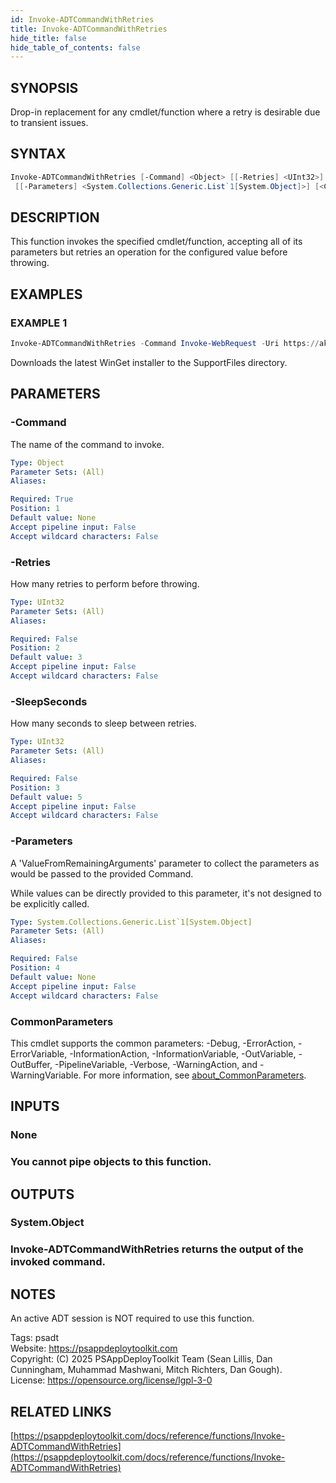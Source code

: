 ```yaml
---
id: Invoke-ADTCommandWithRetries
title: Invoke-ADTCommandWithRetries
hide_title: false
hide_table_of_contents: false
---
```


## SYNOPSIS

Drop-in replacement for any cmdlet/function where a retry is desirable due to transient issues.

## SYNTAX

```powershell
Invoke-ADTCommandWithRetries [-Command] <Object> [[-Retries] <UInt32>] [[-SleepSeconds] <UInt32>]
 [[-Parameters] <System.Collections.Generic.List`1[System.Object]>] [<CommonParameters>]
```

## DESCRIPTION

This function invokes the specified cmdlet/function, accepting all of its parameters but retries an operation for the configured value before throwing.

## EXAMPLES

### EXAMPLE 1

```powershell
Invoke-ADTCommandWithRetries -Command Invoke-WebRequest -Uri https://aka.ms/getwinget -OutFile "$($adtSession.DirSupportFiles)\Microsoft.DesktopAppInstaller_8wekyb3d8bbwe.msixbundle"
```

Downloads the latest WinGet installer to the SupportFiles directory.

## PARAMETERS

### -Command

The name of the command to invoke.

```yaml
Type: Object
Parameter Sets: (All)
Aliases:

Required: True
Position: 1
Default value: None
Accept pipeline input: False
Accept wildcard characters: False
```

### -Retries

How many retries to perform before throwing.

```yaml
Type: UInt32
Parameter Sets: (All)
Aliases:

Required: False
Position: 2
Default value: 3
Accept pipeline input: False
Accept wildcard characters: False
```

### -SleepSeconds

How many seconds to sleep between retries.

```yaml
Type: UInt32
Parameter Sets: (All)
Aliases:

Required: False
Position: 3
Default value: 5
Accept pipeline input: False
Accept wildcard characters: False
```

### -Parameters

A 'ValueFromRemainingArguments' parameter to collect the parameters as would be passed to the provided Command.

While values can be directly provided to this parameter, it's not designed to be explicitly called.

```yaml
Type: System.Collections.Generic.List`1[System.Object]
Parameter Sets: (All)
Aliases:

Required: False
Position: 4
Default value: None
Accept pipeline input: False
Accept wildcard characters: False
```

### CommonParameters

This cmdlet supports the common parameters: -Debug, -ErrorAction, -ErrorVariable, -InformationAction, -InformationVariable, -OutVariable, -OutBuffer, -PipelineVariable, -Verbose, -WarningAction, and -WarningVariable. For more information, see [about_CommonParameters](http://go.microsoft.com/fwlink/?LinkID=113216).

## INPUTS

### None

### You cannot pipe objects to this function.
## OUTPUTS

### System.Object

### Invoke-ADTCommandWithRetries returns the output of the invoked command.
## NOTES
An active ADT session is NOT required to use this function.

Tags: psadt<br />
Website: https://psappdeploytoolkit.com<br />
Copyright: (C) 2025 PSAppDeployToolkit Team (Sean Lillis, Dan Cunningham, Muhammad Mashwani, Mitch Richters, Dan Gough).<br />
License: https://opensource.org/license/lgpl-3-0

## RELATED LINKS

[https://psappdeploytoolkit.com/docs/reference/functions/Invoke-ADTCommandWithRetries](https://psappdeploytoolkit.com/docs/reference/functions/Invoke-ADTCommandWithRetries)
